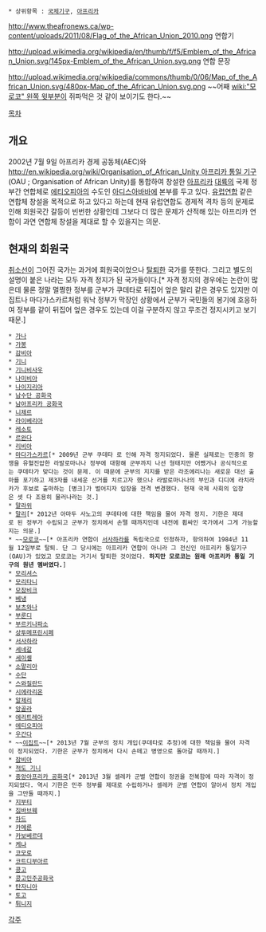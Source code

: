  * 상위항목 : [[국제기구]], [[아프리카]]

http://www.theafronews.ca/wp-content/uploads/2011/08/Flag_of_the_African_Union_2010.png
연합기

http://upload.wikimedia.org/wikipedia/en/thumb/f/f5/Emblem_of_the_African_Union.svg/145px-Emblem_of_the_African_Union.svg.png
연합 문장

http://upload.wikimedia.org/wikipedia/commons/thumb/0/06/Map_of_the_African_Union.svg/480px-Map_of_the_African_Union.svg.png
~~어째 [[wiki:"모로코" 왼쪽 윗부분]]이 쥐파먹은 것 같이 보이기도 한다.~~

[[목차]]

== 개요 ==
2002년 7월 9일 아프리카 경제 공동체(AEC)와 [[http://en.wikipedia.org/wiki/Organisation_of_African_Unity 아프리카 통일 기구]](OAU ; Organisation of African Unity)를 통합하여 창설한 [[아프리카]] [[대륙]]의 국제 정부간 연합체로 [[에티오피아]]의 수도인 [[아디스아바바]]에 본부를 두고 있다. [[유럽연합]] 같은 연합체 창설을 목적으로 하고 있다고 하는데 현재 유럽연합도 경제적 격차 등의 문제로 인해 회원국간 갈등이 빈번한 상황인데 그보다 더 많은 문제가 산적해 있는 아프리카 연합이 과연 연합체 창설을 제대로 할 수 있을지는 의문. 

== 현재의 회원국 ==
[[취소선]]이 그어진 국가는 과거에 회원국이었으나 [[탈퇴]]한 국가를 뜻한다. 그리고 별도의 설명이 붙은 나라는 모두 자격 정지가 된 국가들이다.[* 자격 정지의 경우에는 논란이 많은데 물론 정말 멀쩡한 정부를 군부가 쿠데타로 뒤집어 엎은 말리 같은 경우도 있지만 이집트나 마다가스카르처럼 워낙 정부가 막장인 상황에서 군부가 국민들의 봉기에 호응하여 정부를 같이 뒤집어 엎은 경우도 있는데 이걸 구분하지 않고 무조건 정지시키고 보기 때문.]

 * [[가나]]
 * [[가봉]]
 * [[감비아]]
 * [[기니]]
 * [[기니비사우]]
 * [[나미비아]]
 * [[나이지리아]]
 * [[남수단 공화국]]
 * [[남아프리카 공화국]]
 * [[니제르]]
 * [[라이베리아]]
 * [[레소토]]
 * [[르완다]]
 * [[리비아]]
 * [[마다가스카르]][* 2009년 군부 쿠데타 로 인해 자격 정지되었다. 물론 실제로는 민중의 항쟁을 유혈진압한 라발로마나나 정부에 대항해 군부까지 나선 형태지만 어쨌거나 공식적으로는 쿠데타가 맞다는 것이 문제. 이 때문에 군부의 지지를 받은 라조에리나는 새로운 대선 출마를 포기하고 제3자를 내세운 선거를 치르고자 했으나 라발로마나나의 부인과 디디에 라치라카가 후보로 출마하는 [병크]가 벌어지자 입장을 전격 변경했다. 현재 국제 사회의 입장은 셋 다 조용히 물러나라는 것.]
 * [[말라위]]
 * [[말리]][* 2012년 아마두 사노고의 쿠데타에 대한 책임을 물어 자격 정지. 기한은 제대로 된 정부가 수립되고 군부가 정치에서 손뗄 때까지인데 내전에 휩싸인 국가에서 그게 가능할지는 의문.]
 * ~~[[모로코]]~~[* 아프리카 연합이 [[서사하라]]를 독립국으로 인정하자, 항의하여 1984년 11월 12일부로 탈퇴. 단 그 당시에는 아프리카 연합이 아니라 그 전신인 아프리카 통일기구(OAU)가 있었고 모로코는 거기서 탈퇴한 것이었다. '''하지만 모로코는 원래 아프리카 통일 기구의 원년 멤버였다.''']
 * [[모리셔스]]
 * [[모리타니]]
 * [[모잠비크]]
 * [[베냉]]
 * [[보츠와나]]
 * [[부룬디]]
 * [[부르키나파소]]
 * [[상투메프린시페]]
 * [[서사하라]]
 * [[세네갈]]
 * [[세이셸]]
 * [[소말리아]]
 * [[수단]] 
 * [[스와질란드]]
 * [[시에라리온]]
 * [[알제리]]
 * [[앙골라]]
 * [[에리트레아]]
 * [[에티오피아]] 
 * [[우간다]]
 * ~~[[이집트]]~~[* 2013년 7월 군부의 정치 개입(쿠데타로 추정)에 대한 책임을 물어 자격이 정지되었다. 기한은 군부가 정치에서 다시 손떼고 병영으로 돌아갈 때까지.]
 * [[잠비아]]
 * [[적도 기니]]
 * [[중앙아프리카 공화국]][* 2013년 3월 셀레카 군벌 연합이 정권을 전복함에 따라 자격이 정지되었다. 역시 기한은 민주 정부를 제대로 수립하거나 셀레카 군벌 연합이 알아서 정치 개입을 그만둘 때까지.]
 * [[지부티]]
 * [[짐바브웨]]
 * [[차드]]
 * [[카메룬]]
 * [[카보베르데]]
 * [[케냐]]
 * [[코모로]]
 * [[코트디부아르]]
 * [[콩고]]
 * [[콩고민주공화국]]
 * [[탄자니아]]
 * [[토고]]
 * [[튀니지]]

[[각주]]
